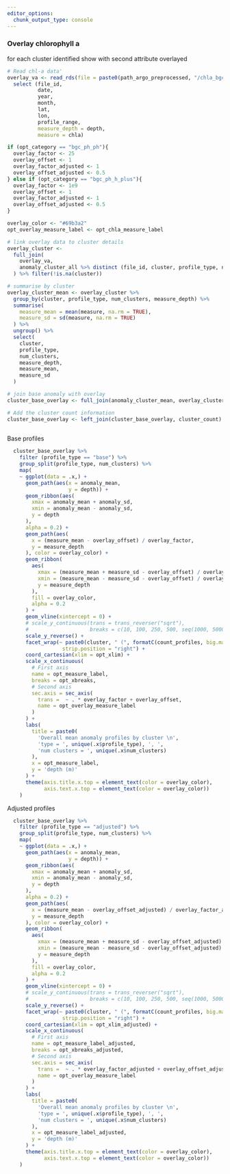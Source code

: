 ```yaml
---
editor_options: 
  chunk_output_type: console
---
```


### Overlay chlorophyll a

for each cluster identified show with second attribute overlayed

```r

# Read chl-a data'
overlay_va <- read_rds(file = paste0(path_argo_preprocessed, "/chla_bgc_va.rds")) %>%
  select (file_id,
          date,
          year,
          month,
          lat,
          lon,
          profile_range,
          measure_depth = depth,
          measure = chla)

if (opt_category == "bgc_ph_ph"){
  overlay_factor <- 25
  overlay_offset <- 1
  overlay_factor_adjusted <- 1
  overlay_offset_adjusted <- 0.5
} else if (opt_category == "bgc_ph_h_plus"){
  overlay_factor <- 1e9
  overlay_offset <- 1
  overlay_factor_adjusted <- 1
  overlay_offset_adjusted <- 0.5
}

overlay_color <- "#69b3a2"
opt_overlay_measure_label <- opt_chla_measure_label

# link overlay data to cluster details
overlay_cluster <-
  full_join(
    overlay_va,
    anomaly_cluster_all %>% distinct (file_id, cluster, profile_type, num_clusters)
  ) %>% filter(!is.na(cluster))

# summarise by cluster
overlay_cluster_mean <- overlay_cluster %>%
  group_by(cluster, profile_type, num_clusters, measure_depth) %>%
  summarise(
    measure_mean = mean(measure, na.rm = TRUE),
    measure_sd = sd(measure, na.rm = TRUE)
  ) %>%
  ungroup() %>%
  select(
    cluster,
    profile_type,
    num_clusters,
    measure_depth,
    measure_mean,
    measure_sd
  )

# join base anomaly with overlay
cluster_base_overlay <- full_join(anomaly_cluster_mean, overlay_cluster_mean)

# Add the cluster count information
cluster_base_overlay <- left_join(cluster_base_overlay, cluster_count)
  
```

Base profiles

```r

  cluster_base_overlay %>% 
    filter (profile_type == "base") %>%
    group_split(profile_type, num_clusters) %>%
    map(
    ~ ggplot(data = .x,) +
      geom_path(aes(x = anomaly_mean,
                    y = depth)) +
      geom_ribbon(aes(
        xmax = anomaly_mean + anomaly_sd,
        xmin = anomaly_mean - anomaly_sd,
        y = depth
      ),
      alpha = 0.2) +
      geom_path(aes(
        x = (measure_mean - overlay_offset) / overlay_factor,
        y = measure_depth
      ), color = overlay_color) +
      geom_ribbon(
        aes(
          xmax = (measure_mean + measure_sd - overlay_offset) / overlay_factor,
          xmin = (measure_mean - measure_sd - overlay_offset) / overlay_factor,
          y = measure_depth
        ),
        fill = overlay_color,
        alpha = 0.2
      ) +
      geom_vline(xintercept = 0) +
      # scale_y_continuous(trans = trans_reverser("sqrt"),
      #                    breaks = c(10, 100, 250, 500, seq(1000, 5000, 500))) +
      scale_y_reverse() +
      facet_wrap(~ paste0(cluster, " (", formatC(count_profiles, big.mark=",") , ")"),
                  strip.position = "right") +
      coord_cartesian(xlim = opt_xlim) +
      scale_x_continuous(
        # First axis
        name = opt_measure_label,
        breaks = opt_xbreaks,
        # Second axis
        sec.axis = sec_axis(
          trans =  ~ . * overlay_factor + overlay_offset,
          name = opt_overlay_measure_label
        )
      ) +
      labs(
        title = paste0(
          'Overall mean anomaly profiles by cluster \n',
          'type = ', unique(.x$profile_type), ', ', 
          'num clusters = ', unique(.x$num_clusters)
        ),
        x = opt_measure_label,
        y = 'depth (m)'
      ) +
      theme(axis.title.x.top = element_text(color = overlay_color),
            axis.text.x.top = element_text(color = overlay_color))
    )

```

Adjusted profiles

```r

  cluster_base_overlay %>% 
    filter (profile_type == "adjusted") %>%
    group_split(profile_type, num_clusters) %>%
    map(
    ~ ggplot(data = .x,) +
      geom_path(aes(x = anomaly_mean,
                    y = depth)) +
      geom_ribbon(aes(
        xmax = anomaly_mean + anomaly_sd,
        xmin = anomaly_mean - anomaly_sd,
        y = depth
      ),
      alpha = 0.2) +
      geom_path(aes(
        x = (measure_mean - overlay_offset_adjusted) / overlay_factor_adjusted,
        y = measure_depth
      ), color = overlay_color) +
      geom_ribbon(
        aes(
          xmax = (measure_mean + measure_sd - overlay_offset_adjusted) / overlay_factor_adjusted,
          xmin = (measure_mean - measure_sd - overlay_offset_adjusted) / overlay_factor_adjusted,
          y = measure_depth
        ),
        fill = overlay_color,
        alpha = 0.2
      ) +
      geom_vline(xintercept = 0) +
      # scale_y_continuous(trans = trans_reverser("sqrt"),
      #                    breaks = c(10, 100, 250, 500, seq(1000, 5000, 500))) +
      scale_y_reverse() +
      facet_wrap(~ paste0(cluster, " (", formatC(count_profiles, big.mark=",") , ")"),
                  strip.position = "right") +
      coord_cartesian(xlim = opt_xlim_adjusted) +
      scale_x_continuous(
        # First axis
        name = opt_measure_label_adjusted,
        breaks = opt_xbreaks_adjusted,
        # Second axis
        sec.axis = sec_axis(
          trans =  ~ . * overlay_factor_adjusted + overlay_offset_adjusted,
          name = opt_overlay_measure_label
        )
      ) +
      labs(
        title = paste0(
          'Overall mean anomaly profiles by cluster \n',
          'type = ', unique(.x$profile_type), ', ', 
          'num clusters = ', unique(.x$num_clusters)
        ),
        x = opt_measure_label_adjusted,
        y = 'depth (m)'
      ) +
      theme(axis.title.x.top = element_text(color = overlay_color),
            axis.text.x.top = element_text(color = overlay_color))
    )

```
